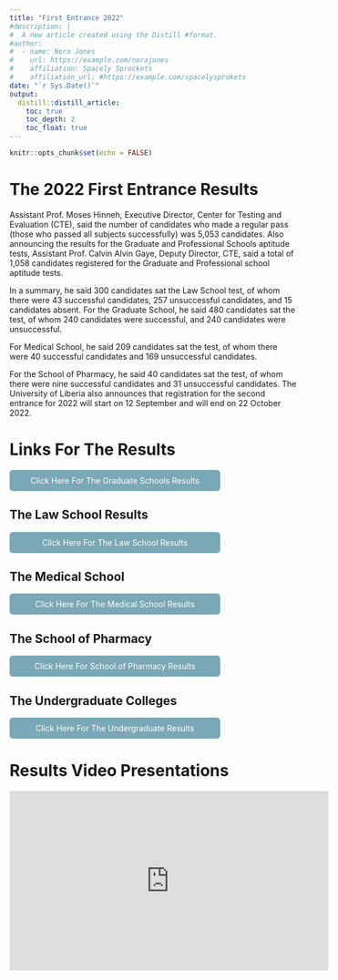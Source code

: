 ```yaml
---
title: "First Entrance 2022"
#description: |
#  A new article created using the Distill #format.
#author:
#  - name: Nora Jones 
#    url: https://example.com/norajones
#    affiliation: Spacely Sprockets
#    affiliation_url: #https://example.com/spacelysprokets
date: "`r Sys.Date()`"
output:
  distill::distill_article:
    toc: true
    toc_depth: 2
    toc_float: true
---
```


```r
knitr::opts_chunk$set(echo = FALSE)
```
# The 2022 First Entrance Results

Assistant Prof. Moses Hinneh, Executive Director, Center for Testing and Evaluation (CTE), said the number of candidates who made a regular pass (those who passed all subjects successfully) was 5,053 candidates.
Also announcing the results for the Graduate and Professional Schools aptitude tests, Assistant Prof. Calvin Alvin Gaye, Deputy Director, CTE, said a total of 1,058 candidates registered for the Graduate and Professional school aptitude tests.    


In a summary, he said 300 candidates sat the Law School test, of whom there were 43 successful candidates, 257 unsuccessful candidates, and 15 candidates absent.
For the Graduate School, he said 480 candidates sat the test, of whom 240 candidates were successful, and 240 candidates were unsuccessful.    

For Medical School, he said 209 candidates sat the test, of whom there were 40 successful candidates and 169 unsuccessful candidates.    

For the School of Pharmacy, he said 40 candidates sat the test, of whom there were nine successful candidates and 31 unsuccessful candidates.
The University of Liberia also announces that registration for the second entrance for 2022 will start on 12 September and will end on 22 October 2022.

# Links For The Results

<html>
  <head>
    <title>Title of the document</title>
    <style>
      .button {
        display: inline-block;
        padding: 10px 20px;
        text-align: center;
        text-decoration: none;
        color: #ffffff;
        background-color: #7aa8b7;
        border-radius: 6px;
        outline: none;
        transition: 0.3s;
      }
      .button:hover {
        background-color: #c2c7c7;
      }
    </style>
  </head>
  <body>
    <a class="button" href="https://l.facebook.com/l.php?u=https%3A%2F%2Fdocs.google.com%2Fspreadsheets%2Fd%2F1at9RiLIr-MdwTzS3-hkQNPcKbgquidRk7-VFtQuWgL4%2Fedit%3Fusp%3Dsharing%26fbclid%3DIwAR3LeNmwgGep5pMb5Q7bGTOaWg5lrbroUdY_iar5HhvHKj9YWn1FYnwFWgY&h=AT3mzx9s9LydrVz9dAgG5ihP6eQflR1135GdaJyQFuXvRovUy9bXu_3ijWmIAUurRx61652Wf8TEF52zIfIKc8sjM8zyVQHQlUInxr-EoEn2c7XJvPKL5kjx3NugoLufwBeNgQVmmw&__tn__=-UK-R&c[0]=AT00ZUyjI0W8TmX3A2ZXvGEXcJoQ34u_-a22hoEko3jI4UTPrcCibDoCOKKwvcRAk1s13LEToQRT0dpCHqlE53UU3nCX9iO3UPlj3_FrabnVer-lSS3OljfPt5lAvDOdWgtdUmSoms5h6QIhOuYZnjVbPp2k_w">Click Here For The Graduate Schools Results</a>
  </body>
</html>


## The Law School Results

<html>
  <head>
    <title>Title of the document</title>
    <style>
      .button {
        display: inline-block;
        padding: 10px 20px;
        text-align: center;
        text-decoration: none;
        color: #ffffff;
        background-color: #7aa8b7;
        border-radius: 6px;
        outline: none;
        transition: 0.3s;
      }
      .button:hover {
        background-color: #c2c7c7;
      }
    </style>
  </head>
  <body>
    <a class="button" href="https://l.facebook.com/l.php?u=https%3A%2F%2Fdocs.google.com%2Fspreadsheets%2Fd%2F1yG2jGy_KAhmgVnni3wuxqrNcTyiUhJkHPEtB0ka1wiU%2Fedit%3Fusp%3Dsharing%26fbclid%3DIwAR0pWffGwtCumvmF6vphq6RFmgdFivSaBElpbFssgFFNdNUZQUVmC4Pqj0g&h=AT11inZr3RiD0_CG6yo1r5ujhg5UOWLFK6vcD83XDXJYGfDvVwfR67_lpBDi_owL4NnCz-Z4bsDsocLqLed40JrVo1t9M6QfwsJsL3-xa_41quRWmoKkXR2ya3DNB6eoDDIVTceinw&__tn__=-UK-R&c[0]=AT00ZUyjI0W8TmX3A2ZXvGEXcJoQ34u_-a22hoEko3jI4UTPrcCibDoCOKKwvcRAk1s13LEToQRT0dpCHqlE53UU3nCX9iO3UPlj3_FrabnVer-lSS3OljfPt5lAvDOdWgtdUmSoms5h6QIhOuYZnjVbPp2k_w">Click Here For The Law School Results</a>
  </body>
</html>



## The  Medical School

<html>
  <head>
    <title>Title of the document</title>
    <style>
      .button {
        display: inline-block;
        padding: 10px 20px;
        text-align: center;
        text-decoration: none;
        color: #ffffff;
        background-color: #7aa8b7;
        border-radius: 6px;
        outline: none;
        transition: 0.3s;
      }
      .button:hover {
        background-color: #c2c7c7;
      }
    </style>
  </head>
  <body>
    <a class="button" href="https://l.facebook.com/l.php?u=https%3A%2F%2Fdocs.google.com%2Fspreadsheets%2Fd%2F1_vNsDuUE_fznmF2pkNqlGyJeyr8ueQ7BquO0-NAv9WQ%2Fedit%3Fusp%3Dsharing%26fbclid%3DIwAR0X4-SQv3xX2rVmia_eqj0POBJIXRnduA8bYDzck7gwqHR8diFbbi7ocDQ&h=AT1jeJMvbxIjsEQCxHw65nBD79T2AIpxSCKcmvIrjPcPBeo-xgCd_WkyiitE1rqQkAFYkUR6FOjHWiAzMV-418_hyfAZSelaB7Cz1j6Ua9_PLIX6Sr4xSn_o4rlOuWTXnkBuuCvE5g&__tn__=-UK-R&c[0]=AT00ZUyjI0W8TmX3A2ZXvGEXcJoQ34u_-a22hoEko3jI4UTPrcCibDoCOKKwvcRAk1s13LEToQRT0dpCHqlE53UU3nCX9iO3UPlj3_FrabnVer-lSS3OljfPt5lAvDOdWgtdUmSoms5h6QIhOuYZnjVbPp2k_w">Click Here For The Medical School Results</a>
  </body>
</html>


## The  School of Pharmacy 


<html>
  <head>
    <title>Title of the document</title>
    <style>
      .button {
        display: inline-block;
        padding: 10px 20px;
        text-align: center;
        text-decoration: none;
        color: #ffffff;
        background-color: #7aa8b7;
        border-radius: 6px;
        outline: none;
        transition: 0.3s;
      }
      .button:hover {
        background-color: #c2c7c7;
      }
    </style>
  </head>
  <body>
    <a class="button" href="https://l.facebook.com/l.php?u=https%3A%2F%2Fdocs.google.com%2Fspreadsheets%2Fd%2F1qbfWKvYqZxKG3xMBkRI8VNV4JJjOnwUEezqy-3GmJMs%2Fedit%3Fusp%3Dsharing%26fbclid%3DIwAR0Gvbt2Il_INGMVjmusZ_RXq5FL2cy3r1Ubj2b1Yhy4EgBleHJzqa0J5-0&h=AT1rRscMaU6bb4UEWqEVLIEw4Tw9VkVGAeo_i4iXi1e3LxwiNCEwHo45F26ambKMiObyKQt7ge_GI3kr1nFmj2HEXDTHYRCtExm5izDRu4H4tDdLYNulU8tvfRYf0wpSg3WGE7ynFQ&__tn__=-UK-R&c[0]=AT3wNvIA9zBXyGtdCdLAob9UlPU_rsd_y0_QI1HyFxlMX4fAx7ACt3cFj8ZZVhoBqoTwJTjgY6OzCt9NkDTIKopIgss-xY1bJiuM1UF212nz5fNHBMeTLsUgcQ9jCC_dPt8q-DK4JQIN6F0gAaqBj-XshsgH8w">Click Here For School of Pharmacy Results</a>
  </body>
</html>

## The Undergraduate Colleges

<html>
  <head>
    <title>Title of the document</title>
    <style>
      .button {
        display: inline-block;
        padding-left:10px;
        padding-right:10px;
        text-align: center;
        text-decoration: none;
        color: #ffffff;
        background-color: #7aa8b7;
        border-radius: 6px;
        outline: none;
        transition: 0.3s;
      }
      .button:hover {
        background-color: #c2c7c7;
      }
      .button {width: 350px;}
      
    </style>
  </head>
  <body>
    <a class="button" href="https://l.facebook.com/l.php?u=https%3A%2F%2Fdocs.google.com%2Fspreadsheets%2Fd%2F1VGGhTXDaQWRsR906Z4-M9WPJ3tRyBnWfY2OYllMYaCU%2Fedit%3Fusp%3Dsharing%26fbclid%3DIwAR1rzpB7k8AgGE7VlAU9BI2Q4JpA6Blm06fQs0G5ZzMR6QzGGKdmm1K2SmU&h=AT0J6HTkQZqD6p3fXy3lGUfhj845819y4bAL3HPRn9ABgrcns-OKosS4jktgxCA9RhQoVbaSXwM7zRGTO4Ks5adw5v-ruI4VDtblVe6XNUi0ZL_NzXxpW_FDLZzEqnNI-8rz6SWVUw&__tn__=-UK-R&c[0]=AT3wNvIA9zBXyGtdCdLAob9UlPU_rsd_y0_QI1HyFxlMX4fAx7ACt3cFj8ZZVhoBqoTwJTjgY6OzCt9NkDTIKopIgss-xY1bJiuM1UF212nz5fNHBMeTLsUgcQ9jCC_dPt8q-DK4JQIN6F0gAaqBj-XshsgH8w">Click Here For The Undergraduate Results</a>
  </body>
</html>



# Results Video Presentations 

<iframe width="560" height="315" src="https://www.youtube.com/embed/O2DzUWjy-uE" title="YouTube video player" frameborder="0" allow="accelerometer; autoplay; clipboard-write; encrypted-media; gyroscope; picture-in-picture; web-share" allowfullscreen></iframe>
